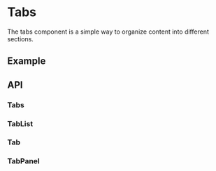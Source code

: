 
<Meta title="Docs/Components/Layout/Tabs" />

# Tabs
The tabs component is a simple way to organize content into different sections.

## Example
<Canvas sourceState="shown" of={TabsStories.Simple} />

## API

### Tabs

[//]: # (<ArgsTable of={Tabs} />)

### TabList

[//]: # (<ArgsTable of={TabList} />)

### Tab

[//]: # (<ArgsTable of={Tab} />)

### TabPanel

[//]: # (<ArgsTable of={TabPanel} />)

